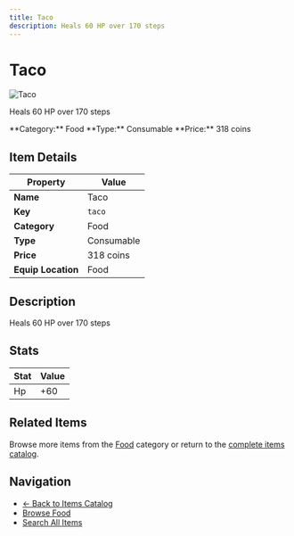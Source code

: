 ```yaml
---
title: Taco
description: Heals 60 HP over 170 steps
---
```


# Taco

<div className="flex items-start gap-6 mb-8">
  <div className="flex-shrink-0">
    <img src="/assets/resources/cooking/taco.png" alt="Taco" className="w-24 h-24 border rounded-lg" />
  </div>
  <div className="flex-1">
    <div className="space-y-2">
      <p className="text-lg text-muted-foreground">Heals 60 HP over 170 steps</p>
      <div className="flex flex-wrap gap-4 text-sm">
        <span className="px-2 py-1 bg-blue-100 dark:bg-blue-900 rounded-md">
          **Category:** Food
        </span>
        <span className="px-2 py-1 bg-green-100 dark:bg-green-900 rounded-md">
          **Type:** Consumable
        </span>
        <span className="px-2 py-1 bg-yellow-100 dark:bg-yellow-900 rounded-md">
          **Price:** 318 coins
        </span>
      </div>
    </div>
  </div>
</div>

## Item Details

| Property | Value |
|----------|-------|
| **Name** | Taco |
| **Key** | `taco` |
| **Category** | Food |
| **Type** | Consumable |
| **Price** | 318 coins |
| **Equip Location** | Food |

## Description

Heals 60 HP over 170 steps


## Stats

| Stat | Value |
|------|-------|
| Hp | +60 |


## Related Items

Browse more items from the [Food](/docs/items#food) category or return to the [complete items catalog](/docs/items).

## Navigation

- [← Back to Items Catalog](/docs/items)
- [Browse Food](/docs/items#food)
- [Search All Items](/search)

